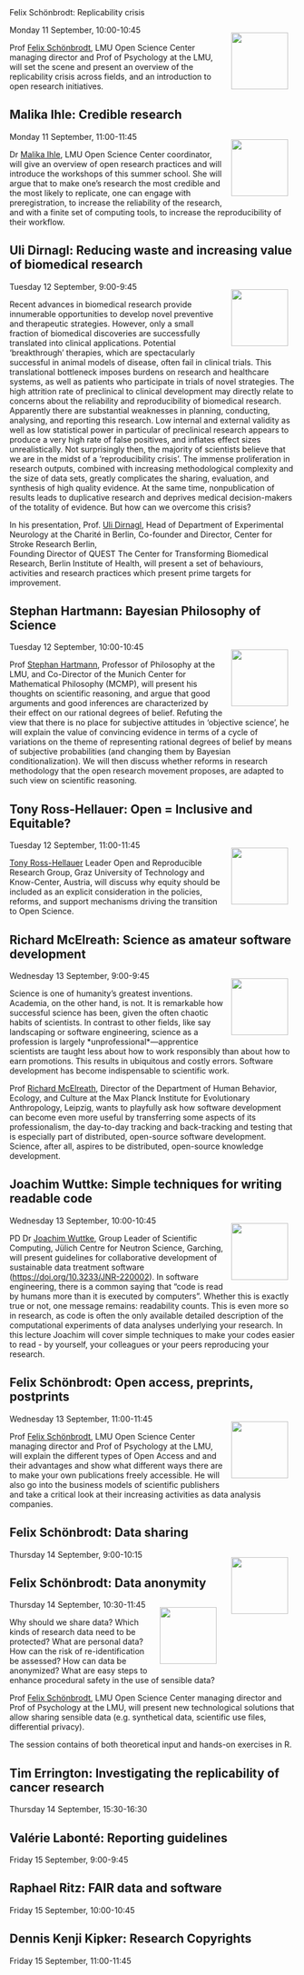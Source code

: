 ```{=html}
<head>
  <style>
    img {
      float: right;
      margin: 13px;
    }
  </style>
</head
```
## Felix Schönbrodt: Replicability crisis

![](img/felix-schoenbrodt.png){width="100"} Monday 11 September, 10:00-10:45

Prof [Felix Schönbrodt](https://www.osc.uni-muenchen.de/about_us/director/index.html), LMU Open Science Center managing director and Prof of Psychology at the LMU, will set the scene and present an overview of the replicability crisis across fields, and an introduction to open research initiatives.

## Malika Ihle: Credible research

![](img/malika-ihle.png){width="100"} Monday 11 September, 11:00-11:45

Dr [Malika Ihle](https://www.osc.uni-muenchen.de/about_us/coordinator/index.html), LMU Open Science Center coordinator, will give an overview of open research practices and will introduce the workshops of this summer school. She will argue that to make one's research the most credible and the most likely to replicate, one can engage with preregistration, to increase the reliability of the research, and with a finite set of computing tools, to increase the reproducibility of their workflow.

## Uli Dirnagl: Reducing waste and increasing value of biomedical research

![](img/uli-dirnagl.png){width="100"} Tuesday 12 September, 9:00-9:45

Recent advances in biomedical research provide innumerable opportunities to develop novel preventive and therapeutic strategies. However, only a small fraction of biomedical discoveries are successfully translated into clinical applications. Potential 'breakthrough' therapies, which are spectacularly successful in animal models of disease, often fail in clinical trials. This translational bottleneck imposes burdens on research and healthcare systems, as well as patients who participate in trials of novel strategies. The high attrition rate of preclinical to clinical development may directly relate to concerns about the reliability and reproducibility of biomedical research. Apparently there are substantial weaknesses in planning, conducting, analysing, and reporting this research. Low internal and external validity as well as low statistical power in particular of preclinical research appears to produce a very high rate of false positives, and inflates effect sizes unrealistically. Not surprisingly then, the majority of scientists believe that we are in the midst of a 'reproducibility crisis'. The immense proliferation in research outputs, combined with increasing methodological complexity and the size of data sets, greatly complicates the sharing, evaluation, and synthesis of high quality evidence. At the same time, nonpublication of results leads to duplicative research and deprives medical decision-makers of the totality of evidence. But how can we overcome this crisis?

In his presentation, Prof. [Uli Dirnagl](https://expneuro.charite.de/en/metas/person_detail/person/address_detail/prof_dr_ulrich_dirnagl-1/), Head of Department of Experimental Neurology at the Charité in Berlin, Co-founder and Director, Center for Stroke Research Berlin,\
Founding Director of QUEST The Center for Transforming Biomedical Research, Berlin Institute of Health, will present a set of behaviours, activities and research practices which present prime targets for improvement.

## Stephan Hartmann: Bayesian Philosophy of Science

![](img/stephan-hartmann.png){width="100"} Tuesday 12 September, 10:00-10:45

Prof [Stephan Hartmann](http://www.stephanhartmann.org/), Professor of Philosophy at the LMU, and Co-Director of the Munich Center for Mathematical Philosophy (MCMP), will present his thoughts on scientific reasoning, and argue that good arguments and good inferences are characterized by their effect on our rational degrees of belief. Refuting the view that there is no place for subjective attitudes in 'objective science', he will explain the value of convincing evidence in terms of a cycle of variations on the theme of representing rational degrees of belief by means of subjective probabilities (and changing them by Bayesian conditionalization). We will then discuss whether reforms in research methodology that the open research movement proposes, are adapted to such view on scientific reasoning.

## Tony Ross-Hellauer: Open = Inclusive and Equitable?

![](img/tony-ross-hellauer.png){width="100"} Tuesday 12 September, 11:00-11:45

[Tony Ross-Hellauer](https://tonyr-h.github.io/) Leader Open and Reproducible Research Group, Graz University of Technology and Know-Center, Austria, will discuss why equity should be included as an explicit consideration in the policies, reforms, and support mechanisms driving the transition to Open Science.

## Richard McElreath: Science as amateur software development

![](img/richard-mcelreath.png){width="100"} Wednesday 13 September, 9:00-9:45

Science is one of humanity's greatest inventions. Academia, on the other hand, is not. It is remarkable how successful science has been, given the often chaotic habits of scientists. In contrast to other fields, like say landscaping or software engineering, science as a profession is largely \*unprofessional\*---apprentice scientists are taught less about how to work responsibly than about how to earn promotions. This results in ubiquitous and costly errors. Software development has become indispensable to scientific work.

Prof [Richard McElreath](https://www.eva.mpg.de/ecology/staff/richard-mcelreath/), Director of the Department of Human Behavior, Ecology, and Culture at the Max Planck Institute for Evolutionary Anthropology, Leipzig, wants to playfully ask how software development can become even more useful by transferring some aspects of its professionalism, the day-to-day tracking and back-tracking and testing that is especially part of distributed, open-source software development. Science, after all, aspires to be distributed, open-source knowledge development.

## Joachim Wuttke: Simple techniques for writing readable code

![](img/joachim-wuttke.png){width="100"} Wednesday 13 September, 10:00-10:45

PD Dr [Joachim Wuttke](https://www.fz-juelich.de/profile/wuttke_j), Group Leader of Scientific Computing, Jülich Centre for Neutron Science, Garching, will present guidelines for collaborative development of sustainable data treatment software (<https://doi.org/10.3233/JNR-220002>). In software engineering, there is a common saying that "code is read by humans more than it is executed by computers". Whether this is exactly true or not, one message remains: readability counts. This is even more so in research, as code is often the only available detailed description of the computational experiments of data analyses underlying your research. In this lecture Joachim will cover simple techniques to make your codes easier to read - by yourself, your colleagues or your peers reproducing your research.

## Felix Schönbrodt: Open access, preprints, postprints

![](img/felix-schoenbrodt.png){width="100"} Wednesday 13 September, 11:00-11:45

Prof [Felix Schönbrodt](https://www.osc.uni-muenchen.de/about_us/director/index.html), LMU Open Science Center managing director and Prof of Psychology at the LMU, will explain the different types of Open Access and and their advantages and show what different ways there are to make your own publications freely accessible. He will also go into the business models of scientific publishers and take a critical look at their increasing activities as data analysis companies.

## Felix Schönbrodt: Data sharing

![](img/felix-schoenbrodt.png){width="100"} Thursday 14 September, 9:00-10:15

## Felix Schönbrodt: Data anonymity

![](img/felix-schoenbrodt.png){width="100"} Thursday 14 September, 10:30-11:45

Why should we share data? Which kinds of research data need to be protected? What are personal data? How can the risk of re-identification be assessed? How can data be anonymized? What are easy steps to enhance procedural safety in the use of sensible data?

Prof [Felix Schönbrodt](https://www.osc.uni-muenchen.de/about_us/director/index.html), LMU Open Science Center managing director and Prof of Psychology at the LMU, will present new technological solutions that allow sharing sensible data (e.g. synthetical data, scientific use files, differential privacy).

The session contains of both theoretical input and hands-on exercises in R.

## Tim Errington: Investigating the replicability of cancer research

Thursday 14 September, 15:30-16:30

## Valérie Labonté: Reporting guidelines

Friday 15 September, 9:00-9:45

## Raphael Ritz: FAIR data and software

Friday 15 September, 10:00-10:45

## Dennis Kenji Kipker: Research Copyrights

Friday 15 September, 11:00-11:45
